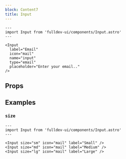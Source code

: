 ```yaml
---
block: Content7
title: Input
---
```



```astro live
---
import Input from 'fulldev-ui/components/Input.astro'
---

<Input
  label="Email"
  icon="mail"
  name="input"
  type="email"
  placeholder="Enter your email.."
/>
```

## Props

<Props />

## Examples

### `size`

```astro live
---
import Input from 'fulldev-ui/components/Input.astro'
---

<Input size="sm" icon="mail" label="Small" />
<Input size="md" icon="mail" label="Medium" />
<Input size="lg" icon="mail" label="Large" />
```
